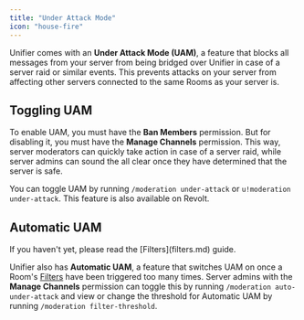 ```yaml
---
title: "Under Attack Mode"
icon: "house-fire"
---
```


Unifier comes with an **Under Attack Mode (UAM)**, a feature that blocks all messages from your server from being bridged over Unifier in case of a server raid or similar events. This prevents attacks on your server from affecting other servers connected to the same Rooms as your server is.

## Toggling UAM

To enable UAM, you must have the **Ban Members** permission. But for disabling it, you must have the **Manage Channels** permission. This way, server moderators can quickly take action in case of a server raid, while server admins can sound the all clear once they have determined that the server is safe.

You can toggle UAM by running `/moderation under-attack` or `u!moderation under-attack`. This feature is also available on Revolt.

## Automatic UAM

<Warning>
  If you haven't yet, please read the [Filters](filters.md) guide.
</Warning>

Unifier also has **Automatic UAM**, a feature that switches UAM on once a Room's [Filters](filters.md) have been triggered too many times. Server admins with the **Manage Channels** permission can toggle this by running `/moderation auto-under-attack` and view or change the threshold for Automatic UAM by running `/moderation filter-threshold`.